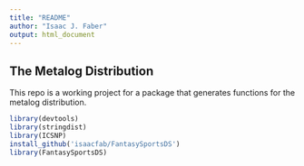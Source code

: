 ```yaml
---
title: "README"
author: "Isaac J. Faber"
output: html_document
---
```


## The Metalog Distribution

This repo is a working project for a package that generates functions for the metalog distribution.

```r
library(devtools)
library(stringdist)
library(ICSNP)
install_github('isaacfab/FantasySportsDS')
library(FantasySportsDS)
```



